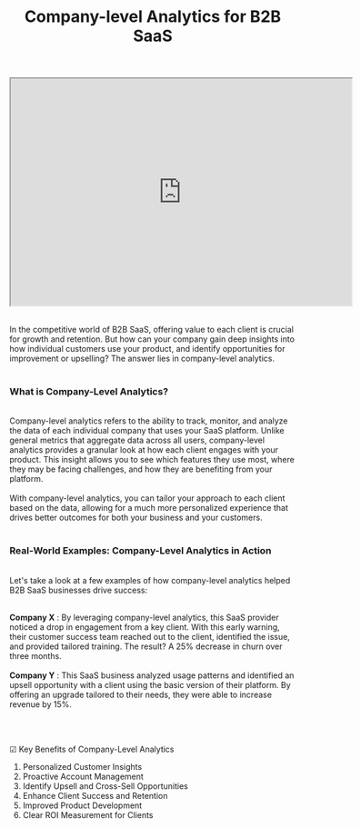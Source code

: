 ﻿---
title: "Company-level Analytics for B2B SaaS"
publishedAt: "2025-02-10"
summary: "Track, monitor, and analyze the data of each individual company that uses your SaaS platform. In the competitive world of B2B SaaS, offering value to each client is crucial for growth and retention."
---

<div class="flex justify-center">
	<iframe class="blog-video" width="600" height="400" src="https://www.youtube.com/embed/DjiYVJyy2vg" allow="fullscreen"></iframe>
</div>
<br>

In the competitive world of B2B SaaS, offering value to each client is crucial for growth and retention. But how can your company gain deep insights into how individual customers use your product, and identify opportunities for improvement or upselling? The answer lies in company-level analytics.
<br><br>

### **What is Company-Level Analytics?**
<br>
Company-level analytics refers to the ability to track, monitor, and analyze the data of each individual company that uses your SaaS platform. Unlike general metrics that aggregate data across all users, company-level analytics provides a granular look at how each client engages with your product. This insight allows you to see which features they use most, where they may be facing challenges, and how they are benefiting from your platform.
<br><br>
With company-level analytics, you can tailor your approach to each client based on the data, allowing for a much more personalized experience that drives better outcomes for both your business and your customers.
<br><br>

### **Real-World Examples: Company-Level Analytics in Action**
<br>
Let&apos;s take a look at a few examples of how company-level analytics helped B2B SaaS businesses drive success:
<br><br>

**Company X** : By leveraging company-level analytics, this SaaS provider noticed a drop in engagement from a key client. With this early warning, their customer success team reached out to the client, identified the issue, and provided tailored training. The result? A 25% decrease in churn over three months.
<br><br>
**Company Y** : This SaaS business analyzed usage patterns and identified an upsell opportunity with a client using the basic version of their platform. By offering an upgrade tailored to their needs, they were able to increase revenue by 15%.

<br><br>

<div>

☑ Key Benefits of Company-Level Analytics
1. Personalized Customer Insights
2. Proactive Account Management
3. Identify Upsell and Cross-Sell Opportunities
4. Enhance Client Success and Retention
5. Improved Product Development
6. Clear ROI Measurement for Clients

</div>